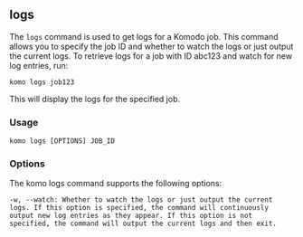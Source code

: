 ## logs
The `logs` command is used to get logs for a Komodo job. This command allows you to specify the job ID and whether to watch the logs or just output the current logs. To retrieve logs for a job with ID abc123 and watch for new log entries, run:

```
komo logs job123
```
This will display the logs for the specified job.

### Usage

```
komo logs [OPTIONS] JOB_ID
```

### Options
The komo logs command supports the following options:

```
-w, --watch: Whether to watch the logs or just output the current logs. If this option is specified, the command will continuously output new log entries as they appear. If this option is not specified, the command will output the current logs and then exit.
```